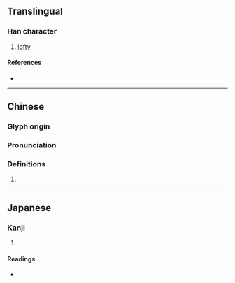 {{also|𡺢}}
{{character info/new}}
==Translingual==

===Han character===
{{Han char|rn=46|rad=山|as=09|sn=12|four=22827|canj=UBCN|ids=⿱山則}}

# [[lofty]]

====References====
* {{Han ref|kx=0315.160|dkj=08239|dj=0616.090|hdz=10785.210|uh=5D31|ud=23857|bh=D8E7|bd=55527}}

----

==Chinese==
{{zh-forms|alt=𡺢}}

===Glyph origin===
{{Han etym}}

===Pronunciation===
{{zh-pron
|m=zè
|c=zak1
|mc=y
|oc=y
|ma=
|cat=
}}

===Definitions===
{{zh-hanzi}}

# {{zh-only used in|屴崱/𡴽𡺢}}

----

==Japanese==

===Kanji===
{{ja-kanji|grade=|rs=山09}}

# {{defn|lang=ja|sort=山09}}

====Readings====
* {{ja-readings|on=しょく,じき|kun=}}